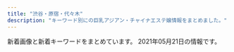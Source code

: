 ```yaml
---
title: "渋谷・原宿・代々木"
description: "キーワード別にの巨乳アジアン・チャイナエステ嬢情報をまとめました。"
---
```


新着画像と新着キーワードをまとめています。
2021年05月21日の情報です。

<DmmAffiliateIns />
<KeywordTable
  shops={
    [
    {
        "name": "Honey",
        "keywords": {
            "C": 3,
            "D": 3,
            "86": 2,
            "87": 1,
            "85": 3
        },
        "img_links": [
            "http://www.sarara-es.xyz/images/r2.jpg",
            "http://www.sarara-es.xyz/images/r5.jpg",
            "http://www.sarara-es.xyz/images/r1.jpg",
            "http://www.sarara-es.xyz/images/shop/shop04.jpg",
            "http://www.sarara-es.xyz/images/s_staff.png",
            "http://www.sarara-es.xyz/images/face.png",
            "http://www.sarara-es.xyz/images/shop/shop03.jpg",
            "http://www.sarara-es.xyz/files/005.jpg",
            "http://www.sarara-es.xyz/images/top.png",
            "http://www.sarara-es.xyz/images/end.png",
            "http://www.sarara-es.xyz/files/001.jpg",
            "http://www.sarara-es.xyz/images/bj2.jpg",
            "http://www.sarara-es.xyz/images/r4.jpg",
            "http://www.sarara-es.xyz/files/003.jpg",
            "http://www.sarara-es.xyz/images/s_link.png",
            "http://www.sarara-es.xyz/images/shop/shop02.jpg",
            "http://www.sarara-es.xyz/files/006.jpg",
            "http://www.sarara-es.xyz/files/002.jpg",
            "http://www.sarara-es.xyz/files/004.jpg",
            "http://www.sarara-es.xyz/images/shop/shop01.jpg",
            "http://www.sarara-es.xyz/images/pick.png",
            "http://www.sarara-es.xyz/images/news.png"
        ],
        "station": "JR\u6e0b\u8c37\u99c5\u30cf\u30c1\u516c\u53e3",
        "url": "http://www.sarara-es.xyz"
    },
    {
        "url": "http://www.kaede-es.club/",
        "name": "\u6953",
        "keywords": {},
        "img_links": [
            "http://www.kaede-es.club/images/index-tiba_04.jpg",
            "http://www.kaede-es.club/images/index-tiba_09.jpg",
            "http://www.kaede-es.club/images/nav/nav-job.jpg",
            "http://www.kaede-es.club/images/index-tiba_13.jpg",
            "http://www.kaede-es.club/images/staff/4/yuyu2.jpg",
            "http://www.kaede-es.club/css/2.jpeg",
            "http://www.kaede-es.club/psd/off32.jpg",
            "http://www.kaede-es.club/images/index-tiba_10.jpg",
            "http://www.kaede-es.club/images/t-off-ico.jpg",
            "http://www.kaede-es.club/psd/off2-1.jpg",
            "http://www.kaede-es.club/images/shop/DSC_0086-300x199.jpg",
            "http://www.kaede-es.club/images/staff/2/hana.jpg",
            "http://www.kaede-es.club/images/index-tiba_02.jpg",
            "http://www.kaede-es.club/images/staff/miki.jpg",
            "http://www.kaede-es.club/images/staff/2/riri.jpg",
            "http://www.kaede-es.club/images/shop/DSC_0087-221x300.jpg",
            "http://www.kaede-es.club/images/nav/nav-staff.jpg",
            "http://www.kaede-es.club/images/staff/2/momo.jpg",
            "http://www.kaede-es.club/images/shop/DSC_0998-199x300.jpg",
            "http://www.kaede-es.club/images/staff/mimi.jpg",
            "http://www.kaede-es.club/images/nav/nav-sys.jpg",
            "http://www.kaede-es.club/images/staff/4/sati.jpg",
            "http://www.kaede-es.club/images/staff/6.jpg",
            "http://www.kaede-es.club/images/staff/neinei2.jpg",
            "http://www.kaede-es.club/images/staff/2/7.jpg"
        ],
        "station": "JR\u4ee3\u3005\u6728\u99c5"
    },
    {
        "url": "http://www.ogon.work/",
        "station": "JR\u6e0b\u8c37\u99c5\u30cf\u30c1\u516c\u53e3",
        "keywords": {
            "87": 12,
            "86": 13,
            "84": 55,
            "D": 13,
            "C": 58,
            "E": 6
        },
        "name": "\u9ec4\u91d1\u6d77\u5cb8",
        "img_links": [
            "http://www.ogon.work/staff/momo1.jpg",
            "http://www.ogon.work/staff/ai1.jpg",
            "http://www.ogon.work/staff/aya3.jpg",
            "http://www.ogon.work/img/s/s_qa.png",
            "http://www.ogon.work/staff/ayumi1.jpg",
            "http://www.ogon.work/staff/yuki2.jpg",
            "http://www.ogon.work/staff/yuki1.jpg",
            "http://www.ogon.work/img/interior.jpg",
            "http://www.ogon.work/staff/aya1.jpg",
            "http://www.ogon.work/img/bana03.jpg",
            "http://www.ogon.work/staff/ayumi3.jpg",
            "http://www.ogon.work/staff/ai2.jpg",
            "http://www.ogon.work/staff/ayumi2.jpg",
            "http://www.ogon.work/img/contentsbottom.png",
            "http://www.ogon.work/img/icon/new.jpg",
            "http://www.ogon.work/staff/ai3.jpg",
            "http://www.ogon.work/img/bana02.jpg",
            "http://www.ogon.work/staff/hana1.jpg",
            "http://www.ogon.work/staff/aya2.jpg"
        ]
    },
    {
        "name": "\u6ce1\u6ce1\u30d5\u30a7\u30a2\u30ea\u30fc",
        "station": "JR\u6e0b\u8c37\u99c5\u897f\u53e3",
        "url": "http://awaawa-fairy.work/",
        "keywords": {
            "88": 5,
            "F": 1,
            "C": 17,
            "D": 4,
            "87": 5,
            "86": 3,
            "85": 4,
            "E": 2
        },
        "img_links": [
            "http://awaawa-fairy.work/img/st017.png",
            "http://awaawa-fairy.work/sp/img/tel.jpg",
            "http://awaawa-fairy.work/sp/img/mv.jpg",
            "http://awaawa-fairy.work/sp/img/p-29.png",
            "http://awaawa-fairy.work/sp/img/t-r.jpg",
            "http://awaawa-fairy.work/sp/img/sta18.png",
            "http://awaawa-fairy.work/img/sta18.png",
            "http://awaawa-fairy.work/sp/img/sta22.png",
            "http://awaawa-fairy.work/img/sta26.png",
            "http://awaawa-fairy.work/sp/img/t-o.jpg",
            "http://awaawa-fairy.work/img/bottom.png",
            "http://awaawa-fairy.work/img/head.png",
            "http://awaawa-fairy.work/img/st22.png",
            "http://awaawa-fairy.work/img/st26.png",
            "http://awaawa-fairy.work/sp/img/info.jpg",
            "http://awaawa-fairy.work/img/st15.png",
            "http://awaawa-fairy.work/sp/img/sta29.png",
            "http://awaawa-fairy.work/img/sta27.png",
            "http://awaawa-fairy.work/sp/img/pic.jpg",
            "http://awaawa-fairy.work/img/st18.png",
            "http://awaawa-fairy.work/img/st29.png",
            "http://awaawa-fairy.work/img/st28.png",
            "http://awaawa-fairy.work/sp/img/sta15.png",
            "http://awaawa-fairy.work/sp/img/p-15.png",
            "http://awaawa-fairy.work/img/sta29.png",
            "http://awaawa-fairy.work/img/st17.png",
            "http://awaawa-fairy.work/sp/img/line.jpg",
            "http://awaawa-fairy.work/sp/img/tit.jpg",
            "http://awaawa-fairy.work/sp/img/t-a.jpg",
            "http://awaawa-fairy.work/img/sta28.png",
            "http://awaawa-fairy.work/img/nos.png",
            "http://awaawa-fairy.work/img/sta22.png",
            "http://awaawa-fairy.work/sp/img/p-27.png",
            "http://awaawa-fairy.work/sp/img/sta17.png",
            "http://awaawa-fairy.work/sp/img/sta28.png",
            "http://awaawa-fairy.work/sp/img/p-26.png",
            "http://awaawa-fairy.work/img/st4.png",
            "http://awaawa-fairy.work/img/st018.png",
            "http://awaawa-fairy.work/img/mo.png",
            "http://awaawa-fairy.work/sp/img/t-s.jpg",
            "http://awaawa-fairy.work/img/sta15.png",
            "http://awaawa-fairy.work/sp/img/add.jpg",
            "http://awaawa-fairy.work/img/st27.png",
            "http://awaawa-fairy.work/sp/img/botton.jpg",
            "http://awaawa-fairy.work/sp/img/pc.jpg",
            "http://awaawa-fairy.work/sp/img/sys.jpg",
            "http://awaawa-fairy.work/sp/img/sta26.png",
            "http://awaawa-fairy.work/sp/img/sta27.png",
            "http://awaawa-fairy.work/sp/img/t-t.jpg",
            "http://awaawa-fairy.work/img/sta17.png",
            "http://awaawa-fairy.work/sp/img/time.jpg"
        ]
    },
    {
        "station": "JR\u6e0b\u8c37\u99c5\u30cf\u30c1\u516c\u53e3",
        "name": "\u30b9\u30ef\u30f3",
        "url": "http://www.e-god.work/",
        "keywords": {},
        "img_links": [
            "http://www.e-god.work/images/info.jpg",
            "http://www.e-god.work/images/2.jpg",
            "http://www.e-god.work/images/mobile.jpg",
            "http://www.e-god.work/images/head.jpg",
            "http://www.e-god.work/images/ais.jpg",
            "http://www.e-god.work/images/interior_t.jpg",
            "http://www.e-god.work/images/1.jpg",
            "http://www.e-god.work/images/staff_t.jpg",
            "http://www.e-god.work/images/sys1.jpg",
            "http://www.e-god.work/img/koko1.jpg",
            "http://www.e-god.work/images/4.jpg",
            "http://www.e-god.work/img/yuki1.jpg",
            "http://www.e-god.work/img/koko2.jpg",
            "http://www.e-god.work/images/sys2.jpg",
            "http://www.e-god.work/images/news.jpg",
            "http://www.e-god.work/images/int1.jpg",
            "http://www.e-god.work/images/line.png",
            "http://www.e-god.work/images/tel.jpg",
            "http://www.e-god.work/img/zb.jpg",
            "http://www.e-god.work/images/int2.jpg",
            "http://www.e-god.work/img/eri1.jpg"
        ]
    },
    {
        "img_links": [],
        "keywords": {},
        "name": "\u68ee\u306e\u9999",
        "url": "http://kokoronosato.tyo.cm/",
        "station": "JR\u6e0b\u8c37\u99c5\u6771\u53e3"
    },
    {
        "url": "http://www.aixin.co.jp/",
        "station": "JR\u6e0b\u8c37\u99c5",
        "keywords": {},
        "img_links": [
            "http://www.aixin.co.jp/images/costume/2.png",
            "http://www.aixin.co.jp/images/staff/ruru2/ruru2.jpg",
            "http://www.aixin.co.jp/images/staff/ran/ran.png",
            "http://www.aixin.co.jp/images/staff/miya2/miya2.jpg",
            "http://www.aixin.co.jp/images/staff/jyujyu/jyujyu.jpg",
            "http://www.aixin.co.jp/images/staff/ruri2/ruri2.png",
            "http://www.aixin.co.jp/images/staff/miki/miki.jpg",
            "http://www.aixin.co.jp/images/staff/rara/rara.png",
            "http://www.aixin.co.jp/images/staff/chiemi/1.jpg",
            "http://www.aixin.co.jp/images/staff/miharu/miharu.png",
            "http://www.aixin.co.jp/images/staff/ayaka/1.jpg",
            "http://www.aixin.co.jp/images/staff/sara/sara.jpg",
            "http://www.aixin.co.jp/images/staff/sara/1.jpg",
            "http://www.aixin.co.jp/images/costume/1.png",
            "http://www.aixin.co.jp/images/costume/4.png",
            "http://www.aixin.co.jp/images/costume/3.png",
            "http://www.aixin.co.jp/images/staff/akane/akane.png",
            "http://www.aixin.co.jp/images/staff/aki/aki.png",
            "http://www.aixin.co.jp/images/costume/7.png",
            "http://www.aixin.co.jp/images/staff/yui2/yui2.png",
            "http://www.aixin.co.jp/images/staff/ruru2/2.jpg",
            "http://www.aixin.co.jp/images/price/aroma.jpg",
            "http://www.aixin.co.jp/images/top_pic/top2.jpg",
            "http://www.aixin.co.jp/images/staff/mimi2/mimi2.png",
            "http://www.aixin.co.jp/images/staff/mika2/2.png",
            "http://www.aixin.co.jp/images/staff/eri/eri.png",
            "http://www.aixin.co.jp/images/top/top.jpg",
            "http://www.aixin.co.jp/images/staff/yuzu/yuzu.jpg",
            "http://www.aixin.co.jp/images/wanted/wanted.png",
            "http://www.aixin.co.jp/images/staff/haruka2/haruka2.png",
            "http://www.aixin.co.jp/images/staff/chiemi/chiemi.jpg",
            "http://www.aixin.co.jp/images/price/tokusen.jpg",
            "http://www.aixin.co.jp/images/staff/mirai/mirai.png",
            "http://www.aixin.co.jp/images/staff/miki/2.jpg",
            "http://www.aixin.co.jp/images/price/hirou.jpg",
            "http://www.aixin.co.jp/images/map/google.png",
            "http://www.aixin.co.jp/images/price/long.jpg",
            "http://www.aixin.co.jp/images/staff/ayaka/ayaka.jpg",
            "http://www.aixin.co.jp/images/staff/mika2/1.png",
            "http://www.aixin.co.jp/images/staff/mika2/mika2.png",
            "http://www.aixin.co.jp/images/costume/6.png",
            "http://www.aixin.co.jp/images/staff/jyujyu/1.jpg",
            "http://www.aixin.co.jp/images/staff/koko/koko.png"
        ],
        "name": "\u30a2\u30a4\u30b7\u30f3"
    },
    {
        "name": "Angel",
        "url": "http://angel.est.cm/",
        "keywords": {
            "E": 4,
            "C": 2,
            "D": 7,
            "86": 5,
            "87": 6,
            "88": 2
        },
        "img_links": [
            "http://angel.est.cm/photos/sites/23/2016/08/staff2.jpg",
            "http://angel.est.cm/img/r1.jpg",
            "http://angel.est.cm/img/footer.png",
            "http://angel.est.cm/img/top.png",
            "http://angel.est.cm/photos/sites/23/2018/10/2018100318475591.jpg",
            "http://angel.est.cm/img/r2.jpg",
            "http://angel.est.cm/img/r4.jpg",
            "http://angel.est.cm/photos/sites/23/2019/05/2019051010094757.jpg",
            "http://angel.est.cm/photos/sites/23/2019/11/2019110102361631.jpg",
            "http://angel.est.cm/photos/sites/23/2019/05/2019051010094759.jpg",
            "http://angel.est.cm/photos/sites/23/2019/05/2019051010094748.jpg",
            "http://angel.est.cm/photos/sites/23/2019/05/2019051010094797.jpg",
            "http://angel.est.cm/img/r3.jpg"
        ],
        "station": "JR\u6e0b\u8c37\u99c5\u5bae\u76ca\u5742\u53e3"
    }
]
}
/>
<DmmAffiliateScript />
